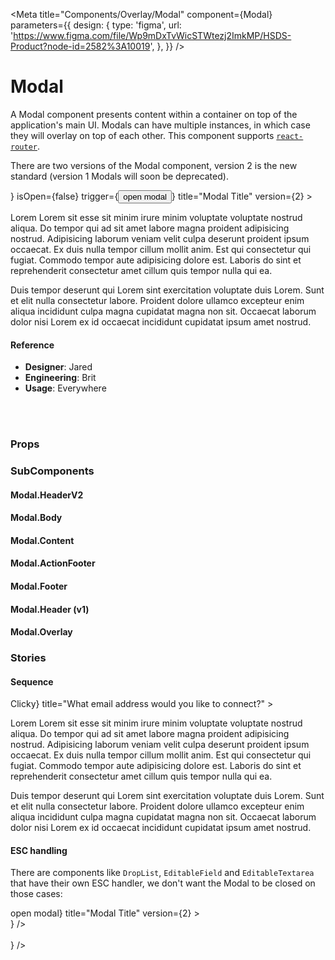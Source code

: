 
<Meta
  title="Components/Overlay/Modal"
  component={Modal}
  parameters={{
    design: {
      type: 'figma',
      url:
        'https://www.figma.com/file/Wp9mDxTvWicSTWtezj2ImkMP/HSDS-Product?node-id=2582%3A10019',
    },
  }}
/>

# Modal

A Modal component presents content within a container on top of the application's main UI. Modals can have multiple instances, in which case they will overlay on top of each other. This component supports [`react-router`](https://github.com/ReactTraining/react-router).

There are two versions of the Modal component, version 2 is the new standard (version 1 Modals will soon be deprecated).

<Canvas>
  <Story name="default">
    <Modal
      kind={select(
        'Kind',
        {
          alert: 'alert',
          default: 'default',
          branded: 'branded',
          sequence: 'sequence',
        },
        'default'
      )}
      illo={<SpeechBubble />}
      isOpen={false}
      trigger={<button>open modal</button>}
      title="Modal Title"
      version={2}
    >
      <Modal.Body version={2}>
        <p>
          Lorem Lorem sit esse sit minim irure minim voluptate voluptate nostrud
          aliqua. Do tempor qui ad sit amet labore magna proident adipisicing
          nostrud. Adipisicing laborum veniam velit culpa deserunt proident
          ipsum occaecat. Ex duis nulla tempor cillum mollit anim. Est qui
          consectetur qui fugiat. Commodo tempor aute adipisicing dolore est.
          Laboris do sint et reprehenderit consectetur amet cillum quis tempor
          nulla qui ea.
        </p>
        <p>
          Duis tempor deserunt qui Lorem sint exercitation voluptate duis Lorem.
          Sunt et elit nulla consectetur labore. Proident dolore ullamco
          excepteur enim aliqua incididunt culpa magna cupidatat magna non sit.
          Occaecat laborum dolor nisi Lorem ex id occaecat incididunt cupidatat
          ipsum amet nostrud.
        </p>
      </Modal.Body>
      <Modal.ActionFooter
        primaryButtonText={text('primaryButtonText', 'Primary')}
        secondaryButtonText={text('secondaryButtonText', 'Secondary')}
        secondaryButtonDisabled={boolean('secondaryButtonDisabled', false)}
        primaryButtonDisabled={boolean('primaryButtonDisabled', false)}
        cancelProps={{ 'data-cy': 'NewValue' }}
        state={select(
          'State',
          {
            default: '',
            danger: 'danger',
          },
          ''
        )}
      />
    </Modal>
  </Story>
</Canvas>

#### Reference

- **Designer**: Jared
- **Engineering**: Brit
- **Usage**: Everywhere

<br />
<br />

### Props

<ArgsTable of={Modal} />

### SubComponents

#### Modal.HeaderV2

<ArgsTable of={Modal.HeaderV2} />

#### Modal.Body

<ArgsTable of={Modal.Body} />

#### Modal.Content

<ArgsTable of={Modal.Content} />

#### Modal.ActionFooter

<ArgsTable of={Modal.ActionFooter} />

#### Modal.Footer

<ArgsTable of={Modal.Footer} />

#### Modal.Header (v1)

<ArgsTable of={Modal.Header} />

#### Modal.Overlay

<ArgsTable of={Modal.Overlay} />

### Stories

#### Sequence

<Canvas>
  <Story name="sequence">
    <Modal
      version={2}
      isOpen={false}
      kind="sequence"
      description="We'll send a six digit code to confirm ownership."
      numSteps={5}
      step={2}
      trigger={<button>Clicky</button>}
      title="What email address would you like to connect?"
    >
      <Modal.Body version={2}>
        <p>
          Lorem Lorem sit esse sit minim irure minim voluptate voluptate nostrud
          aliqua. Do tempor qui ad sit amet labore magna proident adipisicing
          nostrud. Adipisicing laborum veniam velit culpa deserunt proident
          ipsum occaecat. Ex duis nulla tempor cillum mollit anim. Est qui
          consectetur qui fugiat. Commodo tempor aute adipisicing dolore est.
          Laboris do sint et reprehenderit consectetur amet cillum quis tempor
          nulla qui ea.
        </p>
        <p>
          Duis tempor deserunt qui Lorem sint exercitation voluptate duis Lorem.
          Sunt et elit nulla consectetur labore. Proident dolore ullamco
          excepteur enim aliqua incididunt culpa magna cupidatat magna non sit.
          Occaecat laborum dolor nisi Lorem ex id occaecat incididunt cupidatat
          ipsum amet nostrud.
        </p>
      </Modal.Body>
      <Modal.ActionFooter kind="default" primaryButtonText="Send code" />
    </Modal>
  </Story>
</Canvas>

#### ESC handling

There are components like `DropList`, `EditableField` and `EditableTextarea` that have their own ESC handler, we don't want the Modal to be closed on those cases:

<Canvas>
  <Story name="ESC Handling">
    <Modal
      isOpen={false}
      trigger={<button>open modal</button>}
      title="Modal Title"
      version={2}
    >
      <Modal.Body version={2}>
        <div>
          <DropList
            variant="combobox"
            items={regularItems}
            toggler={<SimpleButton text="DropList combobox" />}
          />
          <br />
          <br />
          <DropList
            items={regularItems}
            toggler={<SimpleButton text="DropList select" />}
          />
          <br />
          <br />
          <EditableTextarea />
          <EditableField
            label="Phone"
            name="Phone"
            placeholder="Add phone"
            type="tel"
            valueOptions={PHONE_OPTIONS}
            defaultOption={PHONE_OPTIONS[2]}
            value={{ option: 'Work', value: '123456789' }}
          />
          <EditableField
            label="Company"
            name="company"
            placeholder="Add a company name"
            type="text"
          />
          <EditableField
            label="Team"
            name="team"
            placeholder="Add a sports team name"
            type="text"
            value="Atlas"
          />
        </div>
      </Modal.Body>
      <Modal.ActionFooter
        primaryButtonText={'Primary'}
        secondaryButtonText={'Secondary'}
      />
    </Modal>
  </Story>
</Canvas>

<Canvas>
  <Story name="focusing element from content">
    <MyModal />
  </Story>
</Canvas>

<Canvas>
  <Story name="modal trigger next to input">
    <ModalWithTriggerAndInput />
  </Story>
</Canvas>
